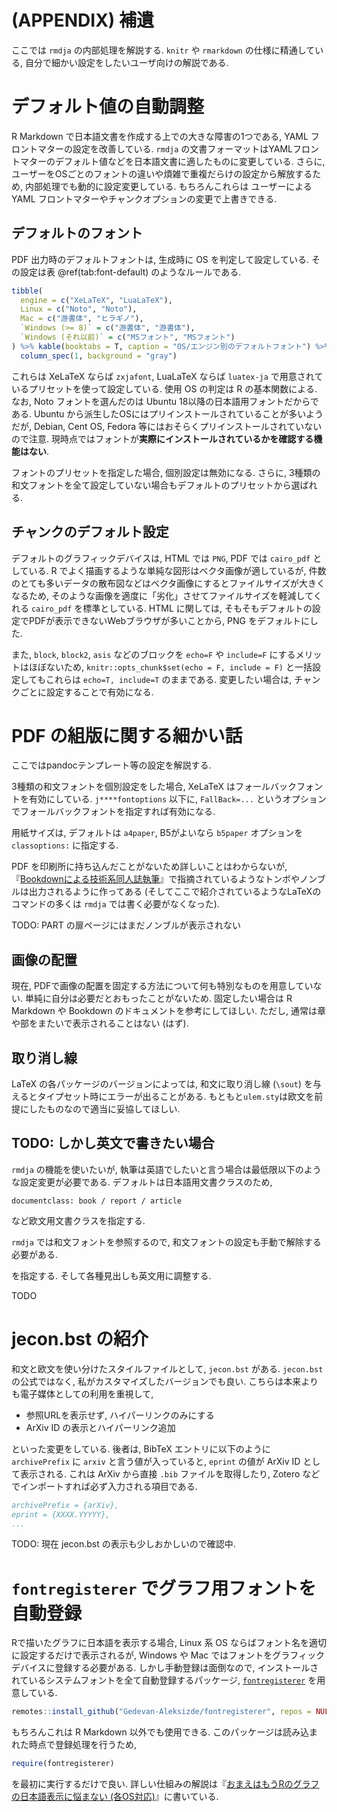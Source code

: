 # (APPENDIX) 補遺 {-}

ここでは `rmdja` の内部処理を解説する. `knitr` や `rmarkdown` の仕様に精通している, 自分で細かい設定をしたいユーザ向けの解説である.

# デフォルト値の自動調整

R Markdown で日本語文書を作成する上での大きな障害の1つである, YAML フロントマターの設定を改善している. `rmdja` の文書フォーマットはYAMLフロントマターのデフォルト値などを日本語文書に適したものに変更している. さらに, ユーザーをOSごとのフォントの違いや煩雑で重複だらけの設定から解放するため, 内部処理でも動的に設定変更している. もちろんこれらは ユーザーによる YAML フロントマターやチャンクオプションの変更で上書きできる.

## デフォルトのフォント

PDF 出力時のデフォルトフォントは, 生成時に OS を判定して設定している. その設定は表 \@ref(tab:font-default) のようなルールである.

```r
tibble(
  engine = c("XeLaTeX", "LuaLaTeX"),
  Linux = c("Noto", "Noto"),
  Mac = c("游書体", "ヒラギノ"),
  `Windows (>= 8)` = c("游書体", "游書体"),
  `Windows (それ以前)` = c("MSフォント", "MSフォント")
) %>% kable(booktabs = T, caption = "OS/エンジン別のデフォルトフォント") %>%
  column_spec(1, background = "gray")
```

これらは `\XeLaTeX`{=latex}`XeLaTeX`{=html} ならば `zxjafont`, `\LuaLaTeX`{=latex}`LuaLaTeX`{=html} ならば `luatex-ja` で用意されているプリセットを使って設定している. 使用 OS の判定は R の基本関数による. なお, Noto フォントを選んだのは Ubuntu 18以降の日本語用フォントだからである. Ubuntu から派生したOSにはプリインストールされていることが多いようだが, Debian, Cent OS, Fedora 等にはおそらくプリインストールされていないので注意. 現時点ではフォントが**実際にインストールされているかを確認する機能はない**.

フォントのプリセットを指定した場合, 個別設定は無効になる. さらに, 3種類の和文フォントを全て設定していない場合もデフォルトのプリセットから選ばれる.


## チャンクのデフォルト設定

デフォルトのグラフィックデバイスは, HTML では `PNG`, PDF では `cairo_pdf` としている. R でよく描画するような単純な図形はベクタ画像が適しているが, 件数のとても多いデータの散布図などはベクタ画像にするとファイルサイズが大きくなるため, そのような画像を適度に「劣化」させてファイルサイズを軽減してくれる `cairo_pdf` を標準としている. HTML に関しては, そもそもデフォルトの設定でPDFが表示できないWebブラウザが多いことから, PNG をデフォルトにした.

また, `block`, `block2`, `asis` などのブロックを `echo=F` や `include=F` にするメリットはほぼないため, `knitr::opts_chunk$set(echo = F, include = F)` と一括設定してもこれらは `echo=T, include=T` のままである. 変更したい場合は, チャンクごとに設定することで有効になる.

# PDF の組版に関する細かい話

ここではpandocテンプレート等の設定を解説する.

3種類の和文フォントを個別設定をした場合, `\XeLaTeX`{=latex}`XeLaTeX`{=html} はフォールバックフォントを有効にしている. `j****fontoptions` 以下に, `FallBack=...` というオプションでフォールバックフォントを指定すれば有効になる.

用紙サイズは, デフォルトは `a4paper`, B5がよいなら `b5paper` オプションを `classoptions:` に指定する.

PDF を印刷所に持ち込んだことがないため詳しいことはわからないが, 『[Bookdownによる技術系同人誌執筆](https://teastat.blogspot.com/2019/01/bookdown.html)』で指摘されているようなトンボやノンブルは出力されるように作ってある (そしてここで紹介されているようなLaTeXのコマンドの多くは `rmdja` では書く必要がなくなった).

TODO: PART の扉ページにはまだノンブルが表示されない

## 画像の配置

現在, PDFで画像の配置を固定する方法について何も特別なものを用意していない. 単純に自分は必要だとおもったことがないため. 固定したい場合は R Markdown や Bookdown のドキュメントを参考にしてほしい. ただし, 通常は章や部をまたいで表示されることはない (はず).

## 取り消し線

LaTeX の各パッケージのバージョンによっては, 和文に取り消し線 (`\sout`) を与えるとタイプセット時にエラーが出ることがある. もともと`ulem.sty`は欧文を前提にしたものなので適当に妥協してほしい.


## TODO: しかし英文で書きたい場合

`rmdja` の機能を使いたいが, 執筆は英語でしたいと言う場合は最低限以下のような設定変更が必要である. デフォルトは日本語用文書クラスのため,

`documentclass: book / report / article`

など欧文用文書クラスを指定する.

`rmdja` では和文フォントを参照するので, 和文フォントの設定も手動で解除する必要がある.

を指定する. そして各種見出しも英文用に調整する.

TODO

# jecon.bst の紹介

和文と欧文を使い分けたスタイルファイルとして, `jecon.bst` がある. `jecon.bst` の公式ではなく, 私がカスタマイズしたバージョンでも良い. こちらは本来よりも電子媒体としての利用を重視して,

* 参照URLを表示せず, ハイパーリンクのみにする
* ArXiv ID の表示とハイパーリンク追加

といった変更をしている. 後者は, BibTeX エントリに以下のように `archivePrefix` に `arxiv` と言う値が入っていると, `eprint` の値が ArXiv ID として表示される. これは ArXiv から直接 `.bib` ファイルを取得したり, Zotero などでインポートすれば必ず入力される項目である.

```bibtex
archivePrefix = {arXiv},
eprint = {XXXX.YYYYY},
...
```

TODO: 現在 jecon.bst の表示も少しおかしいので確認中.

# `fontregisterer` でグラフ用フォントを自動登録

Rで描いたグラフに日本語を表示する場合, Linux 系 OS ならばフォント名を適切に設定するだけで表示されるが, Windows や Mac ではフォントをグラフィックデバイスに登録する必要がある. しかし手動登録は面倒なので, インストールされているシステムフォントを全て自動登録するパッケージ, [`fontregisterer`](https://github.com/Gedevan-Aleksizde/fontregisterer) を用意している.

```r
remotes::install_github("Gedevan-Aleksizde/fontregisterer", repos = NULL, type = "source")
```

もちろんこれは R Markdown 以外でも使用できる. このパッケージは読み込まれた時点で登録処理を行うため,

```r
require(fontregisterer)
```

を最初に実行するだけで良い. 詳しい仕組みの解説は『[おまえはもうRのグラフの日本語表示に悩まない (各OS対応)](https://ill-identified.hatenablog.com/entry/2020/10/03/200618)』に書いている.